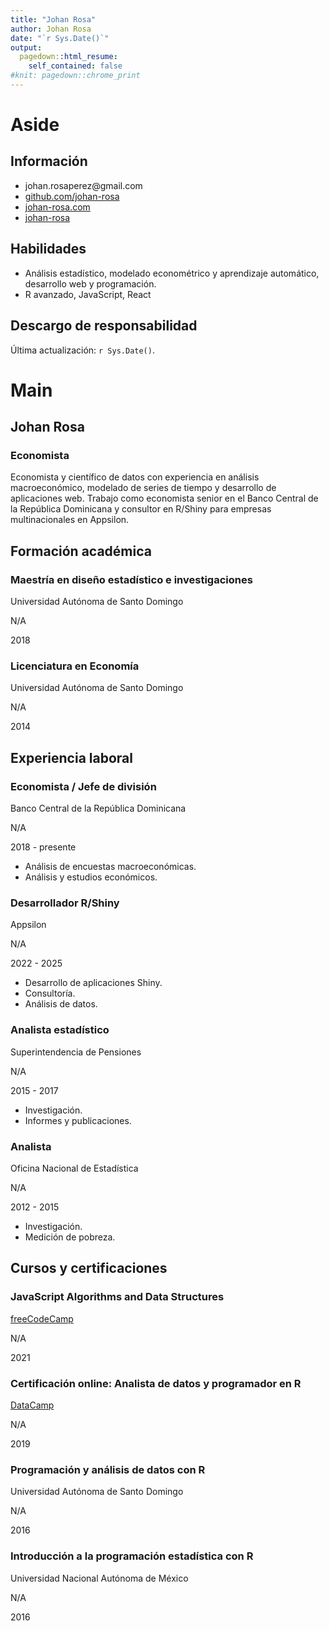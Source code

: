 ```yaml
---
title: "Johan Rosa"
author: Johan Rosa
date: "`r Sys.Date()`"
output:
  pagedown::html_resume:
    self_contained: false
#knit: pagedown::chrome_print
---
```


Aside
================================================================================

Información {#contact}
--------------------------------------------------------------------------------

- <i class="fa fa-envelope"></i> johan.rosaperez@gmail.com  
- <i class="fa fa-github"></i> [github.com/johan-rosa](https://github.com/Johan-rosa)  
- <i class="fab fa-blogger"></i> [johan-rosa.com](https://johan-rosa.com)  
- <i class="fab fa-stack-overflow"></i> [johan-rosa](https://stackoverflow.com/users/10266675/johan-rosa)

Habilidades {#skills}
--------------------------------------------------------------------------------

- Análisis estadístico, modelado econométrico y aprendizaje automático, desarrollo web y programación.  
- R avanzado, JavaScript, React

Descargo de responsabilidad {#disclaimer}
--------------------------------------------------------------------------------

Última actualización: `r Sys.Date()`.

Main
================================================================================

Johan Rosa {#title}
--------------------------------------------------------------------------------

### Economista

Economista y científico de datos con experiencia en análisis macroeconómico, modelado de series de tiempo y desarrollo de aplicaciones web. Trabajo como economista senior en el Banco Central de la República Dominicana y consultor en R/Shiny para empresas multinacionales en Appsilon.

Formación académica {data-icon=graduation-cap data-concise=true}
--------------------------------------------------------------------------------

### Maestría en diseño estadístico e investigaciones

Universidad Autónoma de Santo Domingo

N/A

2018

### Licenciatura en Economía

Universidad Autónoma de Santo Domingo

N/A

2014

Experiencia laboral {data-icon=suitcase}
--------------------------------------------------------------------------------

### Economista / Jefe de división

Banco Central de la República Dominicana

N/A

2018 - presente

::: concise
- Análisis de encuestas macroeconómicas.  
- Análisis y estudios económicos.  
:::

### Desarrollador R/Shiny

Appsilon

N/A

2022 - 2025

::: concise
- Desarrollo de aplicaciones Shiny.  
- Consultoría.  
- Análisis de datos.  
:::

### Analista estadístico

Superintendencia de Pensiones

N/A

2015 - 2017

::: concise
- Investigación.  
- Informes y publicaciones.  
:::

### Analista

Oficina Nacional de Estadística

N/A

2012 - 2015

::: concise
- Investigación.  
- Medición de pobreza.  
:::

Cursos y certificaciones {data-icon=file}
--------------------------------------------------------------------------------

### JavaScript Algorithms and Data Structures

[freeCodeCamp](https://www.freecodecamp.org/certification/fcc3bb4a350-a46d-4c79-bc42-60f41ddfb9b2/javascript-algorithms-and-data-structures)

N/A

2021

### Certificación online: Analista de datos y programador en R

[DataCamp](https://www.datacamp.com/profile/johanrosaperez)

N/A

2019

### Programación y análisis de datos con R

Universidad Autónoma de Santo Domingo

N/A

2016

### Introducción a la programación estadística con R

Universidad Nacional Autónoma de México

N/A

2016
